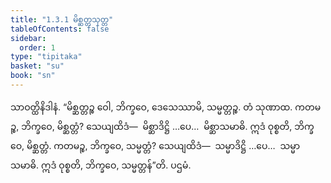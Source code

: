 ```yaml
---
title: "1.3.1 မိစ္ဆတ္တသုတ္တ"
tableOfContents: false
sidebar:
  order: 1
type: "tipitaka"
basket: "su"
book: "sn"
---
```



<DynamicBreadcrumb />

<Division number="21" book="sn" e="ch" v="18" p="282">

<Paragraph number="88" book="sn">
သာဝတ္ထိနိဒါနံ. “မိစ္ဆတ္တဉ္စ ဝေါ, ဘိက္ခဝေ, ဒေသေဿာမိ, သမ္မတ္တဉ္စ. တံ သုဏာထ. ကတမဉ္စ, ဘိက္ခဝေ, မိစ္ဆတ္တံ? သေယျထိဒံ—  မိစ္ဆာဒိဋ္ဌိ …ပေ…  မိစ္ဆာသမာဓိ. ဣဒံ ဝုစ္စတိ, ဘိက္ခဝေ, မိစ္ဆတ္တံ. ကတမဉ္စ, ဘိက္ခဝေ, သမ္မတ္တံ? သေယျထိဒံ—  သမ္မာဒိဋ္ဌိ …ပေ…  သမ္မာသမာဓိ. ဣဒံ ဝုစ္စတိ, ဘိက္ခဝေ, သမ္မတ္တန်”တိ.

</Paragraph>
</Division>

<Paragraph number="89" type="center" book="sn">
ပဌမံ.
</Paragraph>